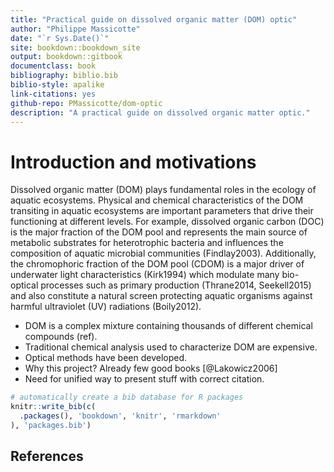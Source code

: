 ```yaml
---
title: "Practical guide on dissolved organic matter (DOM) optic"
author: "Philippe Massicotte"
date: "`r Sys.Date()`"
site: bookdown::bookdown_site
output: bookdown::gitbook
documentclass: book
bibliography: biblio.bib
biblio-style: apalike
link-citations: yes
github-repo: PMassicotte/dom-optic
description: "A practical guide on dissolved organic matter optic."
---
```


# Introduction and motivations

Dissolved organic matter (DOM) plays fundamental roles in the ecology of aquatic ecosystems. Physical and chemical characteristics of the DOM transiting in aquatic ecosystems are important parameters that drive their functioning at different levels. For example, dissolved organic carbon (DOC) is the major fraction of the DOM pool and represents the main source of metabolic substrates for heterotrophic bacteria and influences the composition of aquatic microbial communities (Findlay2003). Additionally, the chromophoric fraction of the DOM pool (CDOM) is a major driver of underwater light characteristics (Kirk1994) which modulate many bio-optical processes such as primary production (Thrane2014, Seekell2015) and also constitute a natural screen protecting aquatic organisms against harmful ultraviolet (UV) radiations (Boily2012).

- DOM is a complex mixture containing thousands of different chemical compounds (ref).
- Traditional chemical analysis used to characterize DOM are expensive.
- Optical methods have been developed.
- Why this project? Already few good books [@Lakowicz2006]
- Need for unified way to present stuff with correct citation.


```r
# automatically create a bib database for R packages
knitr::write_bib(c(
  .packages(), 'bookdown', 'knitr', 'rmarkdown'
), 'packages.bib')
```

## References
